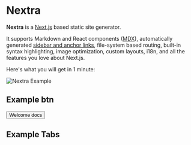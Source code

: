 

# Nextra

**Nextra** is a [Next.js](https://nextjs.org) based static site generator.

It supports Markdown and React components ([MDX](/features/mdx)), automatically generated [sidebar and anchor links](/get-started#sidebar-and-anchor-links), file-system based routing, built-in syntax highlighting, image optimization, custom layouts, i18n, and all the features you love about Next.js.

Here's what you will get in 1 minute:

<Bleed>![Nextra Example](../public/demo.png)</Bleed>

## Example btn

<Button>Welcome docs</Button>

## Example Tabs

<ArrowDown width={64} className="fill-current text-purple-500" />